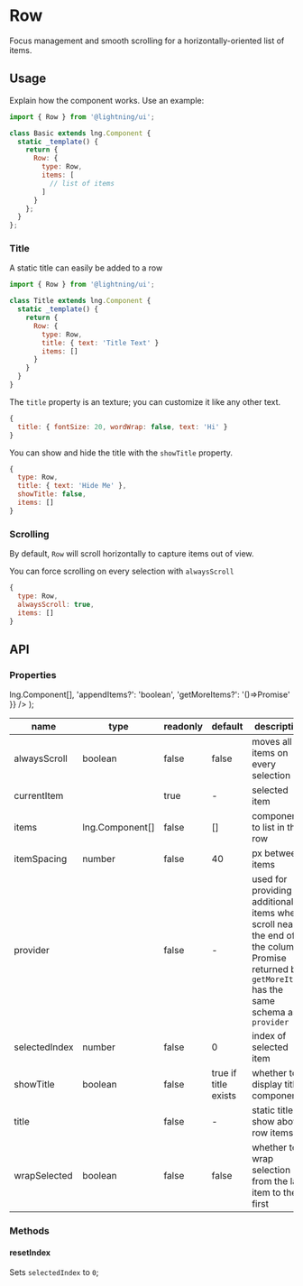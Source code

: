 
# Row

Focus management and smooth scrolling for a horizontally-oriented list of items.

## Usage

Explain how the component works. Use an example:

```js
import { Row } from '@lightning/ui';

class Basic extends lng.Component {
  static _template() {
    return {
      Row: {
        type: Row,
        items: [
          // list of items
        ]
      }
    };
  }
};
```

<Canvas>
  <Story id="row--basic" />
</Canvas>

### Title

A static title can easily be added to a row

```js
import { Row } from '@lightning/ui';

class Title extends lng.Component {
  static _template() {
    return {
      Row: {
        type: Row,
        title: { text: 'Title Text' }
        items: []
      }
    }
  }
}
```

<Canvas>
  <Story id="row--title" />
</Canvas>

The `title` property is an <DocsLink id="lng.Text" /> texture; you can customize it like any other text.

```js
{
  title: { fontSize: 20, wordWrap: false, text: 'Hi' }
}
```

You can show and hide the title with the `showTitle` property.

```js
{
  type: Row,
  title: { text: 'Hide Me' },
  showTitle: false,
  items: []
}
```

### Scrolling

By default, `Row` will scroll horizontally to capture items out of view.

<Canvas>
  <Story id="row--side-scrolling" />
</Canvas>

You can force scrolling on every selection with `alwaysScroll`

```js
{
  type: Row,
  alwaysScroll: true,
  items: []
}
```

## API

### Properties

  <GenericType type="Promise">
    <ObjectFormat object={{
      items: <DocsLink id="lng.Component">lng.Component[]</DocsLink>,
      'appendItems?': 'boolean',
      'getMoreItems?': '()=>Promise'
    }} />
  </GenericType>
);

name|type|readonly|default|description
--|--|--|--|--
alwaysScroll|boolean|false|false|moves all items on every selection
currentItem|<DocsLink id="lng.Component" />|true|-|selected item
items|<DocsLink id="lng.Component">lng.Component[]</DocsLink>|false|[]|components to list in the row
itemSpacing|number|false|40|px between items
provider|<ProviderType />|false|-|used for providing additional items when scroll nears the end of the column.<br />Promise returned by `getMoreItems` has the same schema as `provider`
selectedIndex|number|false|0|index of selected item
showTitle|boolean|false|true if title exists|whether to display title component
title|<DocsLink id="lng.Text" />|false|-|static title to show above row items
wrapSelected|boolean|false|false|whether to wrap selection from the last item to the first

### Methods

#### resetIndex

Sets `selectedIndex` to `0`;
